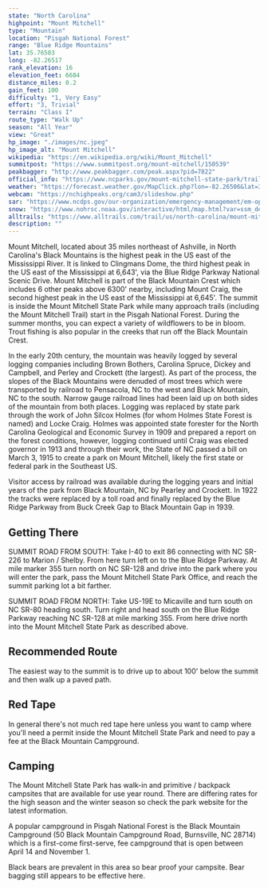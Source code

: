 ```yaml
---
state: "North Carolina"
highpoint: "Mount Mitchell"
type: "Mountain"
location: "Pisgah National Forest"
range: "Blue Ridge Mountains"
lat: 35.76503
long: -82.26517
rank_elevation: 16
elevation_feet: 6684
distance_miles: 0.2
gain_feet: 100
difficulty: "1, Very Easy"
effort: "3, Trivial"
terrain: "Class I"
route_type: "Walk Up"
season: "All Year"
view: "Great"
hp_image: "./images/nc.jpeg"
hp_image_alt: "Mount Mitchell"
wikipedia: "https://en.wikipedia.org/wiki/Mount_Mitchell"
summitpost: "https://www.summitpost.org/mount-mitchell/150539"
peakbagger: "http://www.peakbagger.com/peak.aspx?pid=7822"
official_info: "https://www.ncparks.gov/mount-mitchell-state-park/trails"
weather: "https://forecast.weather.gov/MapClick.php?lon=-82.26506&lat=35.764857"
webcam: "https://nchighpeaks.org/cam3/slideshow.php"
sar: "https://www.ncdps.gov/our-organization/emergency-management/em-operations/em-resources/search-rescue/mountain-rescue"
snow: "https://www.nohrsc.noaa.gov/interactive/html/map.html?var=ssm_depth&min_x=-82.3462026691998&min_y=35.6648582458496&max_x=-82.1839181804095&max_y=35.8648582458496&bgvar=dem&shdvar=shading&title=0&width=800&height=450&font=0&lbl=m&palette=0&h_o=0&metric=0&lp=0&no_header=0&snap=1&o7=1&o9=1&o11=1&o13=1"
alltrails: "https://www.alltrails.com/trail/us/north-carolina/mount-mitchell-summit-trail"
description: ""
---
```


Mount Mitchell, located about 35 miles northeast of Ashville, in North Carolina's Black Mountains is the highest peak in the US east of the Mississippi River. It is linked to Clingmans Dome, the third highest peak in the US east of the Mississippi at 6,643', via the Blue Ridge Parkway National Scenic Drive. Mount Mitchell is part of the Black Mountain Crest which includes 6 other peaks above 6300' nearby, including Mount Craig, the second highest peak in the US east of the Mississippi at 6,645'. The summit is inside the Mount Mitchell State Park while many approach trails (including the Mount Mitchell Trail) start in the Pisgah National Forest. During the summer months, you can expect a variety of wildflowers to be in bloom. Trout fishing is also popular in the creeks that run off the Black Mountain Crest.

In the early 20th century, the mountain was heavily logged by several logging companies including Brown Bothers, Carolina Spruce, Dickey and Campbell, and Perley and Crockett (the largest). As part of the process, the slopes of the Black Mountains were denuded of most trees which were transported by railroad to Pensacola, NC to the west and Black Mountain, NC to the south. Narrow gauge railroad lines had been laid up on both sides of the mountain from both places. Logging was replaced by state park through the work of John Silcox Holmes (for whom Holmes State Forest is named) and Locke Craig. Holmes was appointed state forester for the North Carolina Geological and Economic Survey in 1909 and prepared a report on the forest conditions, however, logging continued until Craig was elected governor in 1913 and through their work, the State of NC passed a bill on March 3, 1915 to create a park on Mount Mitchell, likely the first state or federal park in the Southeast US.

Visitor access by railroad was available during the logging years and initial years of the park from Black Mountain, NC by Pearley and Crockett. In 1922 the tracks were replaced by a toll road and finally replaced by the Blue Ridge Parkway from Buck Creek Gap to Black Mountain Gap in 1939.

## Getting There
SUMMIT ROAD FROM SOUTH: Take I-40 to exit 86 connecting with NC SR-226 to Marion / Shelby. From here turn left on to the Blue Ridge Parkway. At mile marker 355 turn north on NC SR-128 and drive into the park where you will enter the park, pass the Mount Mitchell State Park Office, and reach the summit parking lot a bit farther.

SUMMIT ROAD FROM NORTH: Take US-19E to Micaville and turn south on NC SR-80 heading south. Turn right and head south on the Blue Ridge Parkway reaching NC SR-128 at mile marking 355. From here drive north into the Mount Mitchell State Park as described above.

## Recommended Route
The easiest way to the summit is to drive up to about 100' below the summit and then walk up a paved path.

## Red Tape
In general there's not much red tape here unless you want to camp where you'll need a permit inside the Mount Mitchell State Park and need to pay a fee at the Black Mountain Campground.

## Camping
The Mount Mitchell State Park has walk-in and primitive / backpack campsites that are available for use year round. There are differing rates for the high season and the winter season so check the park website for the latest information.

A popular campground in Pisgah National Forest is the Black Mountain Campground (50 Black Mountain Campground Road, Burnsville, NC 28714) which is a first-come first-serve, fee campground that is open between April 14 and November 1.

Black bears are prevalent in this area so bear proof your campsite. Bear bagging still appears to be effective here.
